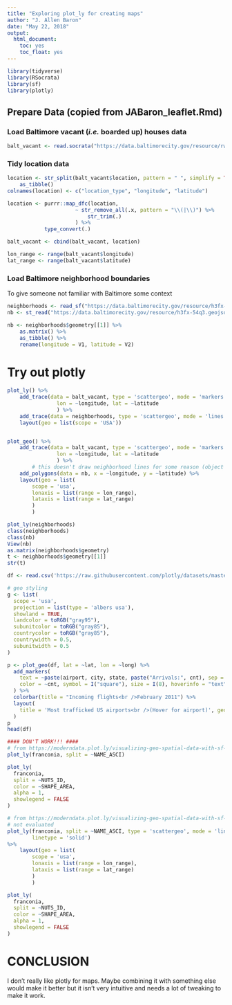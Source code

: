 ```yaml
---
title: "Exploring plot_ly for creating maps"
author: "J. Allen Baron"
date: "May 22, 2018"
output: 
  html_document: 
    toc: yes
    toc_float: yes
---
```


```r
library(tidyverse)
library(RSocrata)
library(sf)
library(plotly)
```

## Prepare Data (copied from JABaron_leaflet.Rmd)
### Load Baltimore vacant (_i.e._ boarded up) houses data
```r
balt_vacant <- read.socrata("https://data.baltimorecity.gov/resource/rw5h-nvv4.csv")
```

### Tidy location data
```r
location <- str_split(balt_vacant$location, pattern = " ", simplify = TRUE) %>%
    as_tibble()
colnames(location) <- c("location_type", "longitude", "latitude")

location <- purrr::map_dfc(location,
                      ~ str_remove_all(.x, pattern = "\\(|\\)") %>%
                          str_trim(.)
                      ) %>%
            type_convert(.)

balt_vacant <- cbind(balt_vacant, location)

lon_range <- range(balt_vacant$longitude)
lat_range <- range(balt_vacant$latitude)
```

### Load Baltimore neighborhood boundaries
To give someone not familiar with Baltimore some context
```r
neighborhoods <- read_sf("https://data.baltimorecity.gov/resource/h3fx-54q3.geojson")
nb <- st_read("https://data.baltimorecity.gov/resource/h3fx-54q3.geojson")
```

```r
nb <- neighborhoods$geometry[[1]] %>%
    as.matrix() %>%
    as_tibble() %>%
    rename(longitude = V1, latitude = V2)
```

# Try out plotly
```r
plot_ly() %>%
    add_trace(data = balt_vacant, type = 'scattergeo', mode = 'markers',
                lon = ~longitude, lat = ~latitude
                ) %>%
    add_trace(data = neighborhoods, type = 'scattergeo', mode = 'lines') %>%
    layout(geo = list(scope = 'USA'))


plot_geo() %>%
    add_trace(data = balt_vacant, type = 'scattergeo', mode = 'markers',
                lon = ~longitude, lat = ~latitude
                ) %>%
        # this doesn't draw neighborhood lines for some reason (object type?)
    add_polygons(data = nb, x = ~longitude, y = ~latitude) %>%
    layout(geo = list(
        scope = 'usa',
        lonaxis = list(range = lon_range),
        lataxis = list(range = lat_range)
        )
        )

plot_ly(neighborhoods)
class(neighborhoods)
class(nb)
View(nb)
as.matrix(neighborhoods$geometry)
t <- neighborhoods$geometry[[1]]
str(t)
```


```r
df <- read.csv('https://raw.githubusercontent.com/plotly/datasets/master/2011_february_us_airport_traffic.csv')

# geo styling
g <- list(
  scope = 'usa',
  projection = list(type = 'albers usa'),
  showland = TRUE,
  landcolor = toRGB("gray95"),
  subunitcolor = toRGB("gray85"),
  countrycolor = toRGB("gray85"),
  countrywidth = 0.5,
  subunitwidth = 0.5
)

p <- plot_geo(df, lat = ~lat, lon = ~long) %>%
  add_markers(
    text = ~paste(airport, city, state, paste("Arrivals:", cnt), sep = "<br />"),
    color = ~cnt, symbol = I("square"), size = I(8), hoverinfo = "text"
  ) %>%
  colorbar(title = "Incoming flights<br />February 2011") %>%
  layout(
    title = 'Most trafficked US airports<br />(Hover for airport)', geo = g
  )
p
head(df)
```

```r
#### DON'T WORK!!! ####
# from https://moderndata.plot.ly/visualizing-geo-spatial-data-with-sf-and-plotly/
plot_ly(franconia, split = ~NAME_ASCI)

plot_ly(
  franconia, 
  split = ~NUTS_ID,
  color = ~SHAPE_AREA,
  alpha = 1,
  showlegend = FALSE
)
```

```r
# from https://moderndata.plot.ly/visualizing-geo-spatial-data-with-sf-and-plotly/
# not evaluated
plot_ly(franconia, split = ~NAME_ASCI, type = 'scattergeo', mode = 'lines',
        linetype = 'solid')
%>%
    layout(geo = list(
        scope = 'usa',
        lonaxis = list(range = lon_range),
        lataxis = list(range = lat_range)
        )
        )

plot_ly(
  franconia, 
  split = ~NUTS_ID,
  color = ~SHAPE_AREA,
  alpha = 1,
  showlegend = FALSE
)
```

# CONCLUSION
I don't really like plotly for maps. Maybe combining it with something else would make it better but it isn't very intuitive and needs a lot of tweaking to make it work.